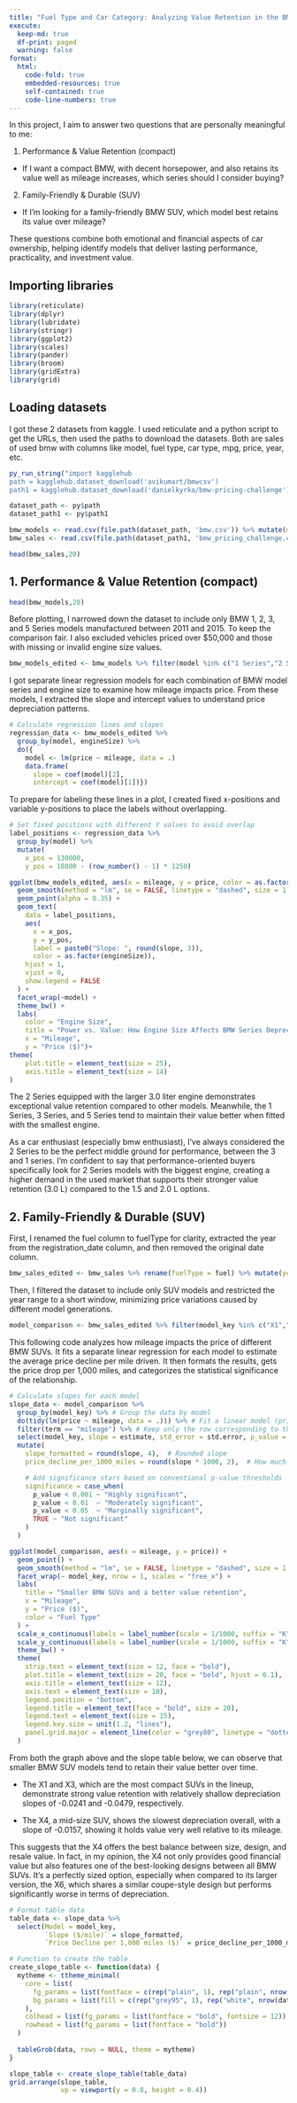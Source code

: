 ```yaml
---
title: "Fuel Type and Car Category: Analyzing Value Retention in the BMW Used Car Market"
execute:
  keep-md: true
  df-print: paged
  warning: false
format:
  html:
    code-fold: true
    embedded-resources: true
    self-contained: true
    code-line-numbers: true
---
```



In this project, I aim to answer two questions that are personally meaningful to me:

1. Performance & Value Retention (compact)
- If I want a compact BMW, with decent horsepower, and also retains its value well as mileage increases, which series should I consider buying?

2. Family-Friendly & Durable (SUV)
- If I’m looking for a family-friendly BMW SUV, which model best retains its value over mileage?

These questions combine both emotional and financial aspects of car ownership, helping identify models that deliver lasting performance, practicality, and investment value.

## Importing libraries

```r

library(reticulate)
library(dplyr)
library(lubridate)
library(stringr)
library(ggplot2)
library(scales)
library(pander)
library(broom)
library(gridExtra)
library(grid)
```


## Loading datasets

I got these 2 datasets from kaggle. I used reticulate and a python script to get the URLs, then used the paths to download the datasets. Both are sales of used bmw with columns like model, fuel type, car type, mpg, price, year, etc.

```r
py_run_string("import kagglehub
path = kagglehub.dataset_download('avikumart/bmwcsv')
path1 = kagglehub.dataset_download('danielkyrka/bmw-pricing-challenge')")

dataset_path <- py$path
dataset_path1 <- py$path1

bmw_models <- read.csv(file.path(dataset_path, 'bmw.csv')) %>% mutate(model = trimws(model))
bmw_sales <- read.csv(file.path(dataset_path1, 'bmw_pricing_challenge.csv')) %>% select(-maker_key, -matches("^feature_[1-8]$"))  #deleted the features since there was no explanation of their meaning

head(bmw_sales,20)
```


## 1. Performance & Value Retention (compact)

```r
head(bmw_models,20)
```

Before plotting, I narrowed down the dataset to include only BMW 1, 2, 3, and 5 Series models manufactured between 2011 and 2015. To keep the comparison fair. I also excluded vehicles priced over $50,000 and those with missing or invalid engine size values.

```r
bmw_models_edited <- bmw_models %>% filter(model %in% c("1 Series","2 Series", "3 Series", "5 Series"), year >2010 & year<2016, price <50000, engineSize>0 )
```


I got separate linear regression models for each combination of BMW model series and engine size to examine how mileage impacts price. From these models, I extracted the slope and intercept values to understand price depreciation patterns.


```r
# Calculate regression lines and slopes
regression_data <- bmw_models_edited %>%
  group_by(model, engineSize) %>%
  do({
    model <- lm(price ~ mileage, data = .)
    data.frame(
      slope = coef(model)[2],
      intercept = coef(model)[1])})
```


To prepare for labeling these lines in a plot, I created fixed x-positions and variable y-positions to place the labels without overlapping.

```r
# Set fixed positions with different Y values to avoid overlap
label_positions <- regression_data %>%
  group_by(model) %>%
  mutate(
    x_pos = 130000, 
    y_pos = 18000 - (row_number() - 1) * 1250)
```



```r

ggplot(bmw_models_edited, aes(x = mileage, y = price, color = as.factor(engineSize))) +
  geom_smooth(method = "lm", se = FALSE, linetype = "dashed", size = 1.5) +
  geom_point(alpha = 0.35) +
  geom_text(
    data = label_positions,
    aes(
      x = x_pos, 
      y = y_pos, 
      label = paste0("Slope: ", round(slope, 3)),
      color = as.factor(engineSize)),
    hjust = 1,
    vjust = 0,  
    show.legend = FALSE
  ) +
  facet_wrap(~model) +
  theme_bw() +
  labs(
    color = "Engine Size",
    title = "Power vs. Value: How Engine Size Affects BMW Series Depreciation",
    x = "Mileage",
    y = "Price ($)")+
theme(
    plot.title = element_text(size = 25),  
    axis.title = element_text(size = 14)  
)
```

The 2 Series equipped with the larger 3.0 liter engine demonstrates exceptional value retention compared to other models. Meanwhile, the 1 Series, 3 Series, and 5 Series tend to maintain their value better when fitted with the smallest engine.

As a car enthusiast (especially bmw enthusiast), I've always considered the 2 Series to be the perfect middle ground for performance, between the 3 and 1 series. I'm confident to say that performance-oriented buyers specifically look for 2 Series models with the biggest engine, creating a higher demand in the used market that supports their stronger value retention (3.0 L) compared to the 1.5 and 2.0 L options.


## 2. Family-Friendly & Durable (SUV)

First, I renamed the fuel column to fuelType for clarity, extracted the year from the registration_date column, and then removed the original date column.

```r
bmw_sales_edited <- bmw_sales %>% rename(fuelType = fuel) %>% mutate(year = str_sub(registration_date, 1, 4))  %>% select(-registration_date)
```

Then, I filtered the dataset to include only SUV models and restricted the year range to a short window, minimizing price variations caused by different model generations.

```r
model_comparison <- bmw_sales_edited %>% filter(model_key %in% c("X1","X3","X4","X5","X6"), year>2010 & year<2016) 
```

This following code analyzes how mileage impacts the price of different BMW SUVs. It fits a separate linear regression for each model to estimate the average price decline per mile driven. It then formats the results, gets the price drop per 1,000 miles, and categorizes the statistical significance of the relationship.

```r
# Calculate slopes for each model
slope_data <- model_comparison %>%
  group_by(model_key) %>% # Group the data by model
  do(tidy(lm(price ~ mileage, data = .))) %>% # Fit a linear model (price ~ mileage) for each model and return tidy output
  filter(term == "mileage") %>% # Keep only the row corresponding to the mileage coefficient (slope)
  select(model_key, slope = estimate, std_error = std.error, p_value = p.value) %>% # Select relevant columns and rename for clarity
  mutate(
    slope_formatted = round(slope, 4),  # Rounded slope
    price_decline_per_1000_miles = round(slope * 1000, 2),  # How much price drops per 1,000 miles

    # Add significance stars based on conventional p-value thresholds
    significance = case_when(
      p_value < 0.001 ~ "Highly significant", 
      p_value < 0.01  ~ "Moderately significant",   
      p_value < 0.05  ~ "Marginally significant",    
      TRUE ~ "Not significant"             
    )
  )

```


```r
ggplot(model_comparison, aes(x = mileage, y = price)) +
  geom_point() + 
  geom_smooth(method = "lm", se = FALSE, linetype = "dashed", size = 1.5) +
  facet_wrap(~ model_key, nrow = 1, scales = "free_x") +
  labs(
    title = "Smaller BMW SUVs and a better value retention",
    x = "Mileage",
    y = "Price ($)",
    color = "Fuel Type"
  ) +
  scale_x_continuous(labels = label_number(scale = 1/1000, suffix = "K")) +
  scale_y_continuous(labels = label_number(scale = 1/1000, suffix = "K"), limits = c(0, 50000)) +
  theme_bw() +
  theme(
    strip.text = element_text(size = 12, face = "bold"),
    plot.title = element_text(size = 20, face = "bold", hjust = 0.1),
    axis.title = element_text(size = 12),
    axis.text = element_text(size = 10),
    legend.position = "bottom",
    legend.title = element_text(face = "bold", size = 20),
    legend.text = element_text(size = 15),
    legend.key.size = unit(1.2, "lines"),
    panel.grid.major = element_line(color = "grey80", linetype = "dotted")
  )
```
From both the graph above and the slope table below, we can observe that smaller BMW SUV models tend to retain their value better over time.

- The X1 and X3, which are the most compact SUVs in the lineup, demonstrate strong value retention with relatively shallow depreciation slopes of -0.0241 and -0.0479, respectively.

- The X4, a mid-size SUV, shows the slowest depreciation overall, with a slope of -0.0157, showing it holds value very well relative to its mileage.

This suggests that the X4 offers the best balance between size, design, and resale value. In fact, in my opinion, the X4 not only provides good financial value but also features one of the best-looking designs between all BMW SUVs. It's a perfectly sized option, especially when compared to its larger version, the X6, which shares a similar coupe-style design but performs significantly worse in terms of depreciation.


```r
# Format table data
table_data <- slope_data %>%
  select(Model = model_key, 
         `Slope ($/mile)` = slope_formatted, 
         `Price Decline per 1,000 miles ($)` = price_decline_per_1000_miles)

# Function to create the table
create_slope_table <- function(data) {
  mytheme <- ttheme_minimal(
    core = list(
      fg_params = list(fontface = c(rep("plain", 1), rep("plain", nrow(data)))),
      bg_params = list(fill = c(rep("grey95", 1), rep("white", nrow(data))))
    ),
    colhead = list(fg_params = list(fontface = "bold", fontsize = 12)),
    rowhead = list(fg_params = list(fontface = "bold"))
  )
  
  tableGrob(data, rows = NULL, theme = mytheme)
}

slope_table <- create_slope_table(table_data)
grid.arrange(slope_table,
             vp = viewport(y = 0.8, height = 0.4)) 
```






